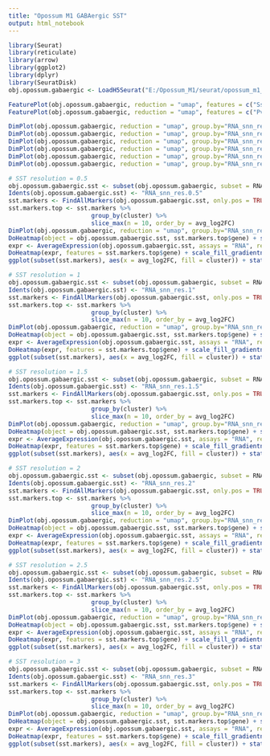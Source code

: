 ```yaml
---
title: "Opossum M1 GABAergic SST"
output: html_notebook
---
```


```r

library(Seurat)
library(reticulate)
library(arrow)
library(ggplot2)
library(dplyr)
library(SeuratDisk)
obj.opossum.gabaergic <- LoadH5Seurat("E:/Opossum_M1/seurat/opossum_m1_gabaergic.h5Seurat")

```


```r

FeaturePlot(obj.opossum.gabaergic, reduction = "umap", features = c("Sst")) + xlim(-15, 15) + ylim(-15, 15) + coord_equal()
FeaturePlot(obj.opossum.gabaergic, reduction = "umap", features = c("Pvalb")) + xlim(-15, 15) + ylim(-15, 15) + coord_equal()

```


```r

DimPlot(obj.opossum.gabaergic, reduction = "umap", group.by="RNA_snn_res.0.5", label = TRUE, raster = FALSE) + NoLegend() + xlim(-15, 15) + ylim(-15, 15) + coord_equal()
DimPlot(obj.opossum.gabaergic, reduction = "umap", group.by="RNA_snn_res.1", label = TRUE, raster = FALSE) + NoLegend() + xlim(-15, 15) + ylim(-15, 15) + coord_equal()
DimPlot(obj.opossum.gabaergic, reduction = "umap", group.by="RNA_snn_res.1.5", label = TRUE, raster = FALSE) + NoLegend() + xlim(-15, 15) + ylim(-15, 15) + coord_equal()
DimPlot(obj.opossum.gabaergic, reduction = "umap", group.by="RNA_snn_res.2", label = TRUE, raster = FALSE) + NoLegend() + xlim(-15, 15) + ylim(-15, 15) + coord_equal()
DimPlot(obj.opossum.gabaergic, reduction = "umap", group.by="RNA_snn_res.2.5", label = TRUE, raster = FALSE) + NoLegend() + xlim(-15, 15) + ylim(-15, 15) + coord_equal()
DimPlot(obj.opossum.gabaergic, reduction = "umap", group.by="RNA_snn_res.3", label = TRUE, raster = FALSE) + NoLegend() + xlim(-15, 15) + ylim(-15, 15) + coord_equal()

```


```r

# SST resolution = 0.5
obj.opossum.gabaergic.sst <- subset(obj.opossum.gabaergic, subset = RNA_snn_res.0.5 == c("2", "8", "9", "12"))
Idents(obj.opossum.gabaergic.sst) <- "RNA_snn_res.0.5"
sst.markers <- FindAllMarkers(obj.opossum.gabaergic.sst, only.pos = TRUE, min.pct = 0.25, logfc.threshold = 0.25, test.use = "roc")
sst.markers.top <- sst.markers %>%
                       group_by(cluster) %>%
                       slice_max(n = 10, order_by = avg_log2FC)
DimPlot(obj.opossum.gabaergic, reduction = "umap", group.by="RNA_snn_res.0.5", label = TRUE, raster = FALSE) + NoLegend() + xlim(-15, 15) + ylim(-15, 15) + coord_equal()
DoHeatmap(object = obj.opossum.gabaergic.sst, sst.markers.top$gene) + scale_fill_gradientn(colors = c("blue", "white", "red")) + theme(text = element_text(size = 8))
expr <- AverageExpression(obj.opossum.gabaergic.sst, assays = "RNA", return.seurat = TRUE, features = sst.markers.top$gene)
DoHeatmap(expr, features = sst.markers.top$gene) + scale_fill_gradientn(colors = c("blue", "white", "red")) + theme(text = element_text(size = 8))
ggplot(subset(sst.markers), aes(x = avg_log2FC, fill = cluster)) + stat_ecdf(geom = "step", aes(col = cluster))

```


```r

# SST resolution = 1
obj.opossum.gabaergic.sst <- subset(obj.opossum.gabaergic, subset = RNA_snn_res.1 == c("4", "6", "9", "13", "17"))
Idents(obj.opossum.gabaergic.sst) <- "RNA_snn_res.1"
sst.markers <- FindAllMarkers(obj.opossum.gabaergic.sst, only.pos = TRUE, test.use = "roc")
sst.markers.top <- sst.markers %>%
                       group_by(cluster) %>%
                       slice_max(n = 10, order_by = avg_log2FC)
DimPlot(obj.opossum.gabaergic, reduction = "umap", group.by="RNA_snn_res.1", label = TRUE, raster = FALSE) + NoLegend() + xlim(-15, 15) + ylim(-15, 15) + coord_equal()
DoHeatmap(object = obj.opossum.gabaergic.sst, sst.markers.top$gene) + scale_fill_gradientn(colors = c("blue", "white", "red")) + theme(text = element_text(size = 7))
expr <- AverageExpression(obj.opossum.gabaergic.sst, assays = "RNA", return.seurat = TRUE, features = sst.markers.top$gene)
DoHeatmap(expr, features = sst.markers.top$gene) + scale_fill_gradientn(colors = c("blue", "white", "red")) + theme(text = element_text(size = 7))
ggplot(subset(sst.markers), aes(x = avg_log2FC, fill = cluster)) + stat_ecdf(geom = "step", aes(col = cluster))

```


```r

# SST resolution = 1.5
obj.opossum.gabaergic.sst <- subset(obj.opossum.gabaergic, subset = RNA_snn_res.1.5 == c("4", "7", "13", "14", "17", "19", "21"))
Idents(obj.opossum.gabaergic.sst) <- "RNA_snn_res.1.5"
sst.markers <- FindAllMarkers(obj.opossum.gabaergic.sst, only.pos = TRUE, test.use = "roc")
sst.markers.top <- sst.markers %>%
                       group_by(cluster) %>%
                       slice_max(n = 10, order_by = avg_log2FC)
DimPlot(obj.opossum.gabaergic, reduction = "umap", group.by="RNA_snn_res.1.5", label = TRUE, raster = FALSE) + NoLegend() + xlim(-15, 15) + ylim(-15, 15) + coord_equal()
DoHeatmap(object = obj.opossum.gabaergic.sst, sst.markers.top$gene) + scale_fill_gradientn(colors = c("blue", "white", "red")) + theme(text = element_text(size = 6))
expr <- AverageExpression(obj.opossum.gabaergic.sst, assays = "RNA", return.seurat = TRUE, features = sst.markers.top$gene)
DoHeatmap(expr, features = sst.markers.top$gene) + scale_fill_gradientn(colors = c("blue", "white", "red")) + theme(text = element_text(size = 6))
ggplot(subset(sst.markers), aes(x = avg_log2FC, fill = cluster)) + stat_ecdf(geom = "step", aes(col = cluster))

```


```r

# SST resolution = 2
obj.opossum.gabaergic.sst <- subset(obj.opossum.gabaergic, subset = RNA_snn_res.2 == c("1", "2", "13", "14", "21", "22", "25"))
Idents(obj.opossum.gabaergic.sst) <- "RNA_snn_res.2"
sst.markers <- FindAllMarkers(obj.opossum.gabaergic.sst, only.pos = TRUE, test.use = "roc")
sst.markers.top <- sst.markers %>%
                       group_by(cluster) %>%
                       slice_max(n = 10, order_by = avg_log2FC)
DimPlot(obj.opossum.gabaergic, reduction = "umap", group.by="RNA_snn_res.2", label = TRUE, raster = FALSE) + NoLegend() + xlim(-15, 15) + ylim(-15, 15) + coord_equal()
DoHeatmap(object = obj.opossum.gabaergic.sst, sst.markers.top$gene) + scale_fill_gradientn(colors = c("blue", "white", "red")) + theme(text = element_text(size = 5))
expr <- AverageExpression(obj.opossum.gabaergic.sst, assays = "RNA", return.seurat = TRUE, features = sst.markers.top$gene)
DoHeatmap(expr, features = sst.markers.top$gene) + scale_fill_gradientn(colors = c("blue", "white", "red")) + theme(text = element_text(size = 5))
ggplot(subset(sst.markers), aes(x = avg_log2FC, fill = cluster)) + stat_ecdf(geom = "step", aes(col = cluster))

```


```r

# SST resolution = 2.5
obj.opossum.gabaergic.sst <- subset(obj.opossum.gabaergic, subset = RNA_snn_res.2.5 == c("1", "10", "11", "14", "15", "22", "24", "28"))
Idents(obj.opossum.gabaergic.sst) <- "RNA_snn_res.2.5"
sst.markers <- FindAllMarkers(obj.opossum.gabaergic.sst, only.pos = TRUE, min.pct = 0.25, logfc.threshold = 0.25, test.use = "roc")
sst.markers.top <- sst.markers %>%
                       group_by(cluster) %>%
                       slice_max(n = 10, order_by = avg_log2FC)
DimPlot(obj.opossum.gabaergic, reduction = "umap", group.by="RNA_snn_res.2.5", label = TRUE, raster = FALSE) + NoLegend() + xlim(-15, 15) + ylim(-15, 15) + coord_equal()
DoHeatmap(object = obj.opossum.gabaergic.sst, sst.markers.top$gene) + scale_fill_gradientn(colors = c("blue", "white", "red")) + theme(text = element_text(size = 4))
expr <- AverageExpression(obj.opossum.gabaergic.sst, assays = "RNA", return.seurat = TRUE, features = sst.markers.top$gene)
DoHeatmap(expr, features = sst.markers.top$gene) + scale_fill_gradientn(colors = c("blue", "white", "red")) + theme(text = element_text(size = 4))
ggplot(subset(sst.markers), aes(x = avg_log2FC, fill = cluster)) + stat_ecdf(geom = "step", aes(col = cluster))

```


```r

# SST resolution = 3
obj.opossum.gabaergic.sst <- subset(obj.opossum.gabaergic, subset = RNA_snn_res.3 == c("4", "8", "9", "12", "13", "24", "26", "28", "32"))
Idents(obj.opossum.gabaergic.sst) <- "RNA_snn_res.3"
sst.markers <- FindAllMarkers(obj.opossum.gabaergic.sst, only.pos = TRUE, min.pct = 0.25, logfc.threshold = 0.25, test.use = "roc")
sst.markers.top <- sst.markers %>%
                       group_by(cluster) %>%
                       slice_max(n = 10, order_by = avg_log2FC)
DimPlot(obj.opossum.gabaergic, reduction = "umap", group.by="RNA_snn_res.3", label = TRUE, raster = FALSE) + NoLegend() + xlim(-15, 15) + ylim(-15, 15) + coord_equal()
DoHeatmap(object = obj.opossum.gabaergic.sst, sst.markers.top$gene) + scale_fill_gradientn(colors = c("blue", "white", "red")) + theme(text = element_text(size = 4))
expr <- AverageExpression(obj.opossum.gabaergic.sst, assays = "RNA", return.seurat = TRUE, features = sst.markers.top$gene)
DoHeatmap(expr, features = sst.markers.top$gene) + scale_fill_gradientn(colors = c("blue", "white", "red")) + theme(text = element_text(size = 4))
ggplot(subset(sst.markers), aes(x = avg_log2FC, fill = cluster)) + stat_ecdf(geom = "step", aes(col = cluster))

```

